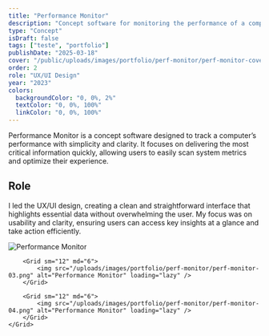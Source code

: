 ```yaml
---
title: "Performance Monitor"
description: "Concept software for monitoring the performance of a computer."
type: "Concept"
isDraft: false
tags: ["teste", "portfolio"]
publishDate: "2025-03-18"
cover: "/public/uploads/images/portfolio/perf-monitor/perf-monitor-cover.png"
order: 2
role: "UX/UI Design"
year: "2023"
colors:
  backgroundColor: "0, 0%, 2%"
  textColor: "0, 0%, 100%"
  linkColor: "0, 0%, 100%"
---
```



<div class="wrap-sm">

Performance Monitor is a concept software designed to track a computer’s performance with simplicity and clarity. It focuses on delivering the most critical information quickly, allowing users to easily scan system metrics and optimize their experience.


## Role 

I led the UX/UI design, creating a clean and straightforward interface that highlights essential data without overwhelming the user. My focus was on usability and clarity, ensuring users can access key insights at a glance and take action efficiently.

</div>

<div class="wrap-wider">
    <Grid isContainer>
        <Grid sm="12" md="12">
            <img src="/uploads/images/portfolio/perf-monitor/perf-monitor-02.png" alt="Performance Monitor" loading="lazy" />
        </Grid>

        <Grid sm="12" md="6">
            <img src="/uploads/images/portfolio/perf-monitor/perf-monitor-03.png" alt="Performance Monitor" loading="lazy" />
        </Grid>

        <Grid sm="12" md="6">
            <img src="/uploads/images/portfolio/perf-monitor/perf-monitor-04.png" alt="Performance Monitor" loading="lazy" />
        </Grid>
    </Grid>
</div>